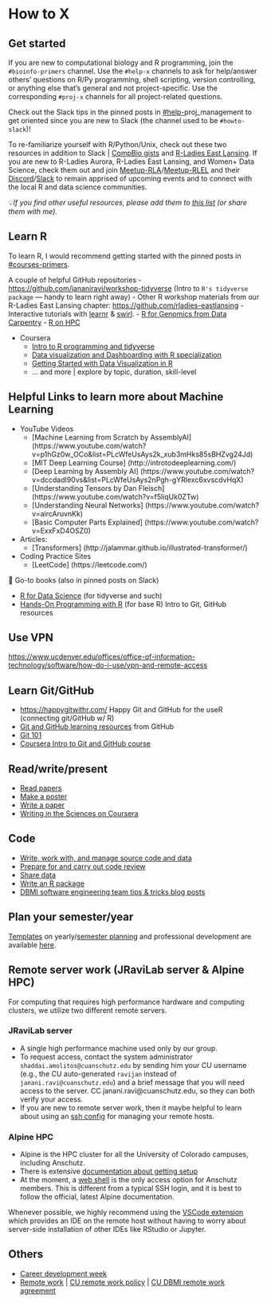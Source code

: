 # How to X

## Get started

If you are new to computational biology and R programming, join the `#bioinfo-primers` channel. Use the `#help-x` channels to ask for help/answer others' questions on R/Py programming, shell scripting, version controlling, or anything else that's general and not project-specific. Use the corresponding `#proj-x` channels for all project-related questions.

Check out the Slack tips in the pinned posts in [#help-](https://jravilab.slack.com/archives/CATMCKFT9)proj_management to get oriented since you are new to Slack (the channel used to be `#howto-slack`)!

To re-familiarize yourself with R/Python/Unix, check out these two resources in addition to Slack \| [CompBio gists](https://github.com/jananiravi/compbio-gists) and [R-Ladies East Lansing](https://github.com/rladies-eastlansing). If you are new to R-Ladies Aurora, R-Ladies East Lansing, and Women+ Data Science, check them out and join [Meetup-RLA](https://meetup.com/rladies-aurora)/[Meetup-RLEL](https://meetup.com/rladies-eastlansing) and their [Discord](https://bit.ly/rladies-aurora-discord)/[Slack](https://rladies-eastlansing.slack.com/) to remain apprised of upcoming events and to connect with the local R and data science communities.

💡*If you find other useful resources, please add them to [this list](https://github.com/jananiravi/compbio-gists) (or share them with me).*

## Learn R

To learn R, I would recommend getting started with the pinned posts in [#courses-primers](https://jravilab.slack.com/archives/CARJ72W3U).

A couple of helpful GitHub repositories - <https://github.com/jananiravi/workshop-tidyverse> (Intro to `R's tidyverse package` --- handy to learn right away) - Other R workshop materials from our R-Ladies East Lansing chapter: <https://github.com/rladies-eastlansing> - Interactive tutorials with [learnr](https://rstudio.github.io/learnr/) & [swirl](https://swirlstats.com/). - [R for Genomics from Data Carpentry](https://datacarpentry.org/R-genomics/index.html) - [R on HPC](https://github.com/JRaviLab/group/tree/master/resources-courses/r-on-hpc)

-   Coursera
    -   [Intro to R programming and tidyverse](https://www.coursera.org/learn/r-programming-tidyverse)
    -   [Data visualization and Dashboarding with R specialization](https://www.coursera.org/specializations/jhu-data-visualization-dashboarding-with-r)
    -   [Getting Started with Data Visualization in R](https://www.coursera.org/learn/jhu-getting-started-data-viz-r)
    -   ... and more \| explore by topic, duration, skill-level

## Helpful Links to learn more about Machine Learning

-   YouTube Videos
    -   \[Machine Learning from Scratch by AssemblyAI\] (https://www.youtube.com/watch?v=p1hGz0w_OCo&list=PLcWfeUsAys2k_xub3mHks85sBHZvg24Jd)
    -   \[MIT Deep Learning Course\] (http://introtodeeplearning.com/)
    -   \[Deep Learning by Assembly AI\] (https://www.youtube.com/watch?v=dccdadl90vs&list=PLcWfeUsAys2nPgh-gYRlexc6xvscdvHqX)
    -   \[Understanding Tensors by Dan Fleisch\] (https://www.youtube.com/watch?v=f5liqUk0ZTw)
    -   \[Understanding Neural Networks\] (https://www.youtube.com/watch?v=aircAruvnKk)
    -   \[Basic Computer Parts Explained\] (https://www.youtube.com/watch?v=ExxFxD4OSZ0)
-   Articles:
    -   \[Transformers\] (http://jalammar.github.io/illustrated-transformer/)
-   Coding Practice Sites
    -   \[LeetCode\] (https://leetcode.com/)

📌 Go-to books (also in pinned posts on Slack)

-   [R for Data Science](https://r4ds.had.co.nz/) (for tidyverse and such)
-   [Hands-On Programming with R](https://rstudio-education.github.io/hopr/) (for base R) Intro to Git, GitHub resources

## Use VPN

<https://www.ucdenver.edu/offices/office-of-information-technology/software/how-do-i-use/vpn-and-remote-access>

## Learn Git/GitHub

-   <https://happygitwithr.com/> Happy Git and GitHub for the useR (connecting git/GitHub w/ R)
-   [Git and GitHub learning resources](https://docs.github.com/en/get-started/quickstart/git-and-github-learning-resources) from GitHub
-   [Git 101](https://product.hubspot.com/blog/git-and-github-tutorial-for-beginners)
-   [Coursera Intro to Git and GitHub course](https://www.coursera.org/learn/introduction-git-github)

## Read/write/present

-   [Read papers](https://github.com/JRaviLab/readingpapers)
-   [Make a poster](https://github.com/JRaviLab/group/blob/master/docs/howto_make_a_poster.md)
-   [Write a paper](https://github.com/JRaviLab/group/blob/master/docs/howto_write_a_paper.md)
-   [Writing in the Sciences on Coursera](https://www.coursera.org/learn/sciwrite)

## Code

-   [Write, work with, and manage source code and data](https://github.com/JRaviLab/group/blob/master/docs/howto_write_source_code.md)
-   [Prepare for and carry out code review](https://github.com/JRaviLab/group/blob/master/docs/howto_do_code_review.md)
-   [Share data](https://github.com/jtleek/datasharing)
-   [Write an R package](https://github.com/jtleek/rpackages)
-   [DBMI software engineering team tips & tricks blog posts](https://cu-dbmi.github.io/set-website/blog)

## Plan your semester/year

[Templates](https://github.com/JRaviLab/group/tree/master/docs/templates) on yearly/[semester planning](https://github.com/JRaviLab/group/blob/master/docs/Yearly-Planning-Document.pdf) and professional development are available [here](https://github.com/JRaviLab/group/tree/master/docs).

## Remote server work (JRaviLab server & Alpine HPC)

For computing that requires high performance hardware and computing clusters, we utilize two different remote servers.

### JRaviLab server

-   A single high performance machine used only by our group.
-   To request access, contact the system administrator `shaddai.amolitos@cuanschutz.edu` by sending him your CU username (e.g., the CU auto-generated `ravijan` instead of `janani.ravi@cuanschutz.edu`) and a brief message that you will need access to the server. CC janani.ravi\@cuanschutz.edu, so they can both verify your access.
-   If you are new to remote server work, then it maybe helpful to learn about using an [ssh config](https://linuxize.com/post/using-the-ssh-config-file/) for managing your remote hosts.

### Alpine HPC

-   Alpine is the HPC cluster for all the University of Colorado campuses, including Anschutz.
-   There is extensive [documentation about getting setup](https://curc.readthedocs.io/en/latest/clusters/alpine/index.html)
-   At the moment, a [web shell](https://ondemand-rmacc.rc.colorado.edu/pun/sys/shell/ssh/default) is the only access option for Anschutz members. This is different from a typical SSH login, and it is best to follow the official, latest Alpine documentation.

Whenever possible, we highly recommend using the [VSCode extension](https://code.visualstudio.com/docs/remote/ssh) which provides an IDE on the remote host without having to worry about server-side installation of other IDEs like RStudio or Jupyter.

## Others

-   [Career development week](https://github.com/JRaviLab/group/blob/master/docs/career_dev_week.md)
-   [Remote work](https://github.com/JRaviLab/group/blob/master/docs/howto_work_remotely.md) \| [CU remote work policy](https://www.ucdenver.edu/docs/librariesprovider284/default-document-library/4000-human-resources/4032---alternative-schedules-and-remote-work-arrangements.pdf?sfvrsn=3ee7f3ba_2) \| [CU DBMI remote work agreement](https://app.smartsheet.com/b/form/f5c5dd3f01dc4eefb3711a4fce6955fe)
